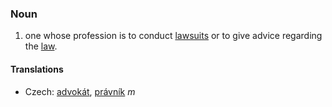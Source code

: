 ===Noun===
# one whose profession is to conduct [[lawsuits]] or to give advice regarding the [[law]].

====Translations====

*Czech: [[advokát]], [[právník]]  ''m''